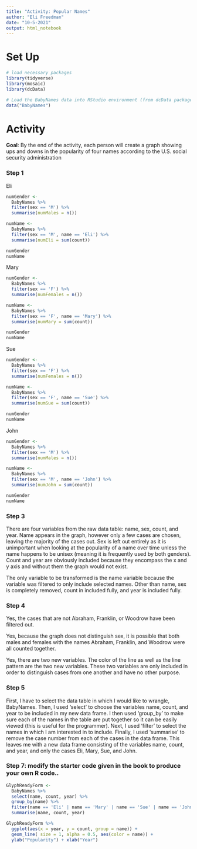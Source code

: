 ---
title: "Activity: Popular Names"
author: "Eli Freedman"
date: "10-5-2021"
output: html_notebook
---



# Set Up

```{r}
# load necessary packages
library(tidyverse)
library(mosaic)
library(dcData)
```


```{r}
# Load the BabyNames data into RStudio environment (from dcData package)
data("BabyNames")

```

# Activity

**Goal**: By the end of the activity, each person will create a graph showing ups and downs in the popularity of four names according to the U.S. social security administration  


### Step 1

Eli
```{r}
numGender <-
  BabyNames %>%
  filter(sex == 'M') %>%
  summarise(numMales = n())

numName <-
  BabyNames %>%
  filter(sex == 'M', name == 'Eli') %>%
  summarise(numEli = sum(count))

numGender
numName
```

Mary
```{r}
numGender <-
  BabyNames %>%
  filter(sex == 'F') %>%
  summarise(numFemales = n())

numName <-
  BabyNames %>%
  filter(sex == 'F', name == 'Mary') %>%
  summarise(numMary = sum(count))

numGender
numName
```

Sue
```{r}
numGender <-
  BabyNames %>%
  filter(sex == 'F') %>%
  summarise(numFemales = n())

numName <-
  BabyNames %>%
  filter(sex == 'F', name == 'Sue') %>%
  summarise(numSue = sum(count))

numGender
numName
```

John
```{r}
numGender <-
  BabyNames %>%
  filter(sex == 'M') %>%
  summarise(numMales = n())

numName <-
  BabyNames %>%
  filter(sex == 'M', name == 'John') %>%
  summarise(numJohn = sum(count))

numGender
numName
```

### Step 3

There are four variables from the raw data table: name, sex, count, and year. Name appears in the graph, however only a few cases are chosen, leaving the majority of the cases out. Sex is left out entirely as it is unimportant when looking at the popularity of a name over time unless the name happens to be unisex (meaning it is frequently used by both genders). Count and year are obviously included because they encompass the x and y axis and without them the graph would not exist.

The only variable to be transformed is the name variable because the variable was filtered to only include selected names. Other than name, sex is completely removed, count in included fully, and year is included fully.

### Step 4

Yes, the cases that are not Abraham, Franklin, or Woodrow have been filtered out.

Yes, because the graph does not distinguish sex, it is possible that both males and females with the names Abraham, Franklin, and Woodrow were all counted together.

Yes, there are two new variables. The color of the line as well as the line pattern are the two new variables. These two variables are only included in order to distinguish cases from one another and have no other purpose.

### Step 5

First, I have to select the data table in which I would like to wrangle, BabyNames. Then, I used 'select' to choose the variables name, count, and year to be included in my new data frame. I then used 'group_by' to make sure each of the names in the table are put together so it can be easily viewed (this is useful for the programmer). Next, I used 'filter' to select the names in which I am interested in to include. Finally, I used 'summarise' to remove the case number from each of the cases in the data frame. This leaves me with a new data frame consisting of the variables name, count, and year, and only the cases Eli, Mary, Sue, and John.

### Step 7: modify the starter code given in the book to produce your own R code..
  
```{r}
GlyphReadyForm <-
  BabyNames %>%
  select(name, count, year) %>%
  group_by(name) %>%
  filter(name == 'Eli' | name == 'Mary' | name == 'Sue' | name == 'John') %>%
  summarise(name, count, year)

GlyphReadyForm %>% 
  ggplot(aes(x = year, y = count, group = name)) +
  geom_line( size = 1, alpha = 0.5, aes(color = name)) +
  ylab("Popularity") + xlab("Year")
```
